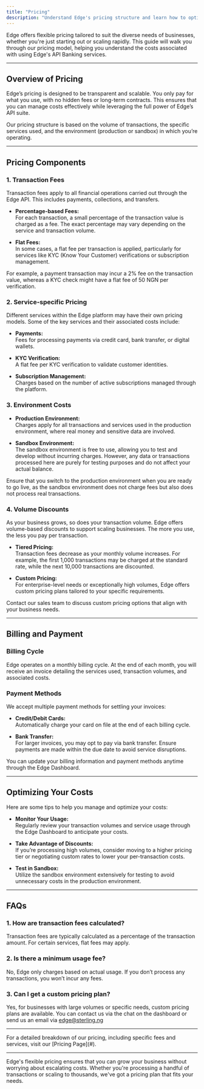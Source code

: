 ```yaml
---
title: "Pricing"
description: "Understand Edge's pricing structure and learn how to optimize your usage based on your business needs."
---
```

Edge offers flexible pricing tailored to suit the diverse needs of businesses, whether you're just starting out or scaling rapidly. This guide will walk you through our pricing model, helping you understand the costs associated with using Edge's API Banking services.

---

## Overview of Pricing

Edge’s pricing is designed to be transparent and scalable. You only pay for what you use, with no hidden fees or long-term contracts. This ensures that you can manage costs effectively while leveraging the full power of Edge’s API suite.

<Info>
Our pricing structure is based on the volume of transactions, the specific services used, and the environment (production or sandbox) in which you’re operating.
</Info>

---

## Pricing Components

### 1. **Transaction Fees**

Transaction fees apply to all financial operations carried out through the Edge API. This includes payments, collections, and transfers.

- **Percentage-based Fees:**  
  For each transaction, a small percentage of the transaction value is charged as a fee. The exact percentage may vary depending on the service and transaction volume.
  
- **Flat Fees:**  
  In some cases, a flat fee per transaction is applied, particularly for services like KYC (Know Your Customer) verifications or subscription management.

<Example>
For example, a payment transaction may incur a 2% fee on the transaction value, whereas a KYC check might have a flat fee of 50 NGN per verification.
</Example>

### 2. **Service-specific Pricing**

Different services within the Edge platform may have their own pricing models. Some of the key services and their associated costs include:

- **Payments:**  
  Fees for processing payments via credit card, bank transfer, or digital wallets.

- **KYC Verification:**  
  A flat fee per KYC verification to validate customer identities.

- **Subscription Management:**  
  Charges based on the number of active subscriptions managed through the platform.

### 3. **Environment Costs**

- **Production Environment:**  
  Charges apply for all transactions and services used in the production environment, where real money and sensitive data are involved.

- **Sandbox Environment:**  
  The sandbox environment is free to use, allowing you to test and develop without incurring charges. However, any data or transactions processed here are purely for testing purposes and do not affect your actual balance.

<Warning>
Ensure that you switch to the production environment when you are ready to go live, as the sandbox environment does not charge fees but also does not process real transactions.
</Warning>

### 4. **Volume Discounts**

As your business grows, so does your transaction volume. Edge offers volume-based discounts to support scaling businesses. The more you use, the less you pay per transaction.

- **Tiered Pricing:**  
  Transaction fees decrease as your monthly volume increases. For example, the first 1,000 transactions may be charged at the standard rate, while the next 10,000 transactions are discounted.

- **Custom Pricing:**  
  For enterprise-level needs or exceptionally high volumes, Edge offers custom pricing plans tailored to your specific requirements.

<Info>
Contact our sales team to discuss custom pricing options that align with your business needs.
</Info>

---

## Billing and Payment

### **Billing Cycle**

Edge operates on a monthly billing cycle. At the end of each month, you will receive an invoice detailing the services used, transaction volumes, and associated costs.

### **Payment Methods**

We accept multiple payment methods for settling your invoices:

- **Credit/Debit Cards:**  
  Automatically charge your card on file at the end of each billing cycle.

- **Bank Transfer:**  
  For larger invoices, you may opt to pay via bank transfer. Ensure payments are made within the due date to avoid service disruptions.

<Check>
You can update your billing information and payment methods anytime through the Edge Dashboard.
</Check>

---

## Optimizing Your Costs

Here are some tips to help you manage and optimize your costs:

- **Monitor Your Usage:**  
  Regularly review your transaction volumes and service usage through the Edge Dashboard to anticipate your costs.

- **Take Advantage of Discounts:**  
  If you’re processing high volumes, consider moving to a higher pricing tier or negotiating custom rates to lower your per-transaction costs.

- **Test in Sandbox:**  
  Utilize the sandbox environment extensively for testing to avoid unnecessary costs in the production environment.

---

## FAQs

### **1. How are transaction fees calculated?**
Transaction fees are typically calculated as a percentage of the transaction amount. For certain services, flat fees may apply.

### **2. Is there a minimum usage fee?**
No, Edge only charges based on actual usage. If you don’t process any transactions, you won’t incur any fees.

### **3. Can I get a custom pricing plan?**
Yes, for businesses with large volumes or specific needs, custom pricing plans are available. You can contact us via the chat on the dashboard or send us an email via edge@sterling.ng

---

<Info>
For a detailed breakdown of our pricing, including specific fees and services, visit our [Pricing Page](#).
</Info>

---

Edge's flexible pricing ensures that you can grow your business without worrying about escalating costs. Whether you're processing a handful of transactions or scaling to thousands, we've got a pricing plan that fits your needs.
